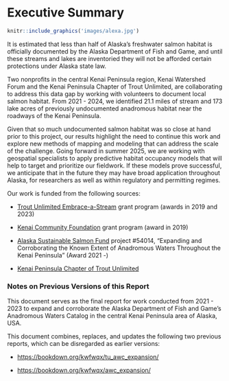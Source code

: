 # Executive Summary {.unnumbered}

```r
knitr::include_graphics('images/alexa.jpg')
```

::: {.callout-note appearance="simple"}
It is estimated that less than half of Alaska's freshwater salmon habitat is officially documented by the Alaska Department of Fish and Game, and until these streams and lakes are inventoried they will not be afforded certain protections under Alaska state law.

Two nonprofits in the central Kenai Peninsula region, Kenai Watershed Forum and the Kenai Peninsula Chapter of Trout Unlimited, are collaborating to address this data gap by working with volunteers to document local salmon habitat. From 2021 - 2024, we identified 21.1 miles of stream and 173 lake acres of previously undocumented anadromous habitat near the roadways of the Kenai Peninsula.

Given that so much undocumented salmon habitat was so close at hand prior to this project, our results highlight the need to continue this work and explore new methods of mapping and modeling that can address the scale of the challenge. Going forward in summer 2025, we are working with geospatial specialists to apply predictive habitat occupancy models that will help to target and prioritize our fieldwork. If these models prove successful, we anticipate that in the future they may have broad application throughout Alaska, for researchers as well as within regulatory and permitting regimes.
:::

Our work is funded from the following sources:

-   [Trout Unlimited Embrace-a-Stream](https://www.embraceastream.org/) grant program (awards in 2019 and 2023)

-   [Kenai Community Foundation](https://www.kenaicommunityfoundation.org/) grant program (award in 2019)

-   [Alaska Sustainable Salmon Fund](http://www.akssf.org/About.aspx) project #54014, "Expanding and Corroborating the Known Extent of Anadromous Waters Throughout the Kenai Peninsula" (Award 2021 -)

-   [Kenai Peninsula Chapter of Trout Unlimited](https://kenaipeninsula.tu.org/)

### Notes on Previous Versions of this Report {.unnumbered}

This document serves as the final report for work conducted from 2021 - 2023 to expand and corroborate the Alaska Department of Fish and Game's Anadromous Waters Catalog in the central Kenai Peninsula area of Alaska, USA.

This document combines, replaces, and updates the following two previous reports, which can be disregarded as earlier versions:

-   <https://bookdown.org/kwfwqx/tu_awc_expansion/>

-   <https://bookdown.org/kwfwqx/awc_expansion/>

